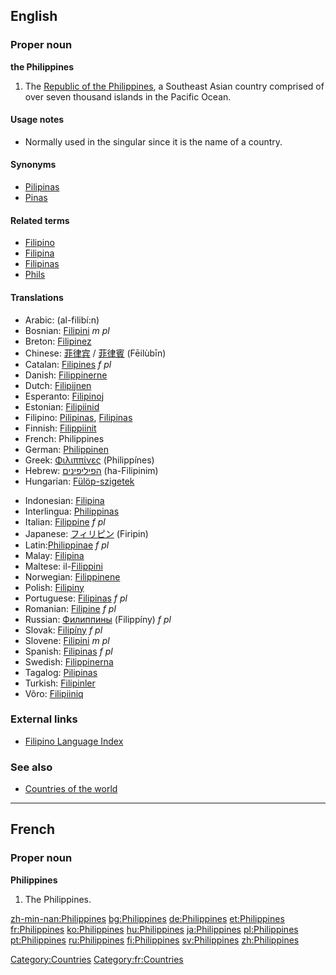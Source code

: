 ==English==

===Proper noun===
{{wikipedia}}
'''the Philippines'''

# The [[Republic of the Philippines]], a Southeast Asian country comprised of over seven thousand islands in the Pacific Ocean.

====Usage notes====
* Normally used in the singular since it is the name of a country.

====Synonyms====
*[[Pilipinas]]
*[[Pinas]]

====Related terms====
*[[Filipino]]
*[[Filipina]]
*[[Filipinas]]
*[[Phils]]

====Translations====
{{top}}
*Arabic: {{ARchar|[[الفلبين]]}} (al-filibí:n)
*Bosnian: [[Filipini]] ''m pl''
*Breton: [[Filipinez]]
*Chinese: [[菲律宾]] / [[菲律賓]] (Fēilùbīn)
*Catalan: [[Filipines]] ''f pl''
*Danish: [[Filippinerne]]
*Dutch: [[Filipijnen]] {{p}}
*Esperanto: [[Filipinoj]] {{p}}
*Estonian: [[Filipiinid]]
*Filipino: [[Pilipinas]], [[Filipinas]]
*Finnish: [[Filippiinit]] {{p}}
*French: Philippines
*German: [[Philippinen]] {{p}}
*Greek: [[Φιλιππίνες]] (Philippínes)
*Hebrew: [[הפיליפינים]] (ha-Filipinim) {{p}}
*Hungarian: [[Fülöp-szigetek]] {{p}}
{{mid}}
*Indonesian: [[Filipina]]
*Interlingua: [[Philippinas]]
*Italian: [[Filippine]] ''f pl''
*Japanese: [[フィリピン]] (Firipin)
*Latin:[[Philippinae]] ''f pl''
*Malay: [[Filipina]]
*Maltese: il-[[Filippini]]
*Norwegian: [[Filippinene]]
*Polish: [[Filipiny]]
*Portuguese: [[Filipinas]] ''f pl''
*Romanian: [[Filipine]] ''f pl''
*Russian: [[Филиппины]] (Filippíny) ''f pl''
*Slovak: [[Filipíny]] ''f pl''
*Slovene: [[Filipini]] ''m pl''
*Spanish: [[Filipinas]] ''f pl''
*Swedish: [[Filippinerna]]
*Tagalog: [[Pilipinas]]
*Turkish: [[Filipinler]] {{p}}
*Võro: [[Filipiiniq]]
{{bottom}}

===External links===
*[[Wiktionary:Filipino_index|Filipino Language Index]]

===See also===
*[[Countries of the world]]


----

==French==
===Proper noun===
'''Philippines'''

# The Philippines.

[[Category:Countries]]
[[Category:fr:Countries]]

[[zh-min-nan:Philippines]]
[[bg:Philippines]]
[[de:Philippines]]
[[et:Philippines]]
[[fr:Philippines]]
[[ko:Philippines]]
[[hu:Philippines]]
[[ja:Philippines]]
[[pl:Philippines]]
[[pt:Philippines]]
[[ru:Philippines]]
[[fi:Philippines]]
[[sv:Philippines]]
[[zh:Philippines]]